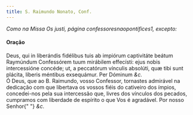 ```yaml
---
title: S. Raimundo Nonato, Conf.
---
```


<em>Como na Missa Os justi, página confessoresnaopontifices1, excepto:</em>

<h4 class="text-center">Oração</h4>
<div class="grid grid-cols-2 gap-5">
  <span class="text-justify">
    Deus, qui in liberándis fidélibus tuis ab impiórum captivitáte beátum
    Raymúndum Confessórem tuum mirábilem effecísti: ejus nobis intercessióne
    concéde; ut, a peccatórum vínculis absolúti, quæ tibi sunt plácita, líberis
    méntibus exsequámur. Per Dóminum <em>&c.</em>
  </div>
  <span class="text-justify">
    Ó Deus, que ao B. Raimundo, vosso Confessor, tornastes admirável na
    dedicação com que libertava os vossos fiéis do cativeiro dos ímpios,
    concedei-nos pela sua intercessão que, livres dos vínculos dos pecados,
    cumpramos com liberdade de espírito o que Vos é agradável. Por nosso Senhor{" "}
    <em>&c.</em>
  </div>
</div>
